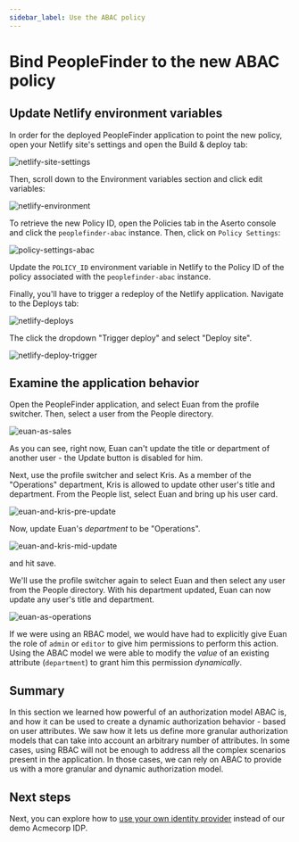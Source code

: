 ```yaml
---
sidebar_label: Use the ABAC policy
---
```


# Bind PeopleFinder to the new ABAC policy

## Update Netlify environment variables

In order for the deployed PeopleFinder application to point the new policy, open your Netlify site's settings and open the Build & deploy tab:

![netlify-site-settings](/getting-started-acmecorp/netlify-site-settings.png)

Then, scroll down to the Environment variables section and click edit variables:

![netlify-environment](/getting-started-acmecorp/netlify-environment.png)

To retrieve the new Policy ID, open the Policies tab in the Aserto console and click the `peoplefinder-abac` instance. Then, click on `Policy Settings`:

![policy-settings-abac](/getting-started-acmecorp/policy-settings-abac.png)

Update the `POLICY_ID` environment variable in Netlify to the Policy ID of the policy associated with the `peoplefinder-abac` instance.

Finally, you'll have to trigger a redeploy of the Netlify application. Navigate to the Deploys tab:

![netlify-deploys](/getting-started-acmecorp/netlify-deploys.png)

The click the dropdown "Trigger deploy" and select "Deploy site".

![netlify-deploy-trigger](/getting-started-acmecorp/netlify-deploy-trigger.png)

## Examine the application behavior

Open the PeopleFinder application, and select Euan from the profile switcher. Then, select a user from the People directory.

![euan-as-sales](/getting-started-acmecorp/euan-as-sales.png)

As you can see, right now, Euan can't update the title or department of another user - the Update button is disabled for him.

Next, use the profile switcher and select Kris. As a member of the "Operations" department, Kris is allowed to update other user's title and department. From the People list, select Euan and bring up his user card.

![euan-and-kris-pre-update](/getting-started-acmecorp/euan-and-kris-pre-update.png)

Now, update Euan's _department_ to be "Operations".

![euan-and-kris-mid-update](/getting-started-acmecorp/euan-and-kris-mid-update.png)

and hit save.

We'll use the profile switcher again to select Euan and then select any user from the People directory. With his department updated, Euan can now update any user's title and department.

![euan-as-operations](/getting-started-acmecorp/euan-as-operations.png)

If we were using an RBAC model, we would have had to explicitly give Euan the role of `admin` or `editor` to give him permissions to perform this action. Using the ABAC model we were able to modify the _value_ of an existing attribute (`department`) to grant him this permission _dynamically_.

## Summary

In this section we learned how powerful of an authorization model ABAC is, and how it can be used to create a dynamic authorization behavior - based on user attributes. We saw how it lets us define more granular authorization models that can take into account an arbitrary number of attributes. In some cases, using RBAC will not be enough to address all the complex scenarios present in the application. In those cases, we can rely on ABAC to provide us with a more granular and dynamic authorization model.

## Next steps

Next, you can explore how to [use your own identity provider](/docs/getting-started-acmecorp/bring-your-own-idp) instead of our demo Acmecorp IDP.
